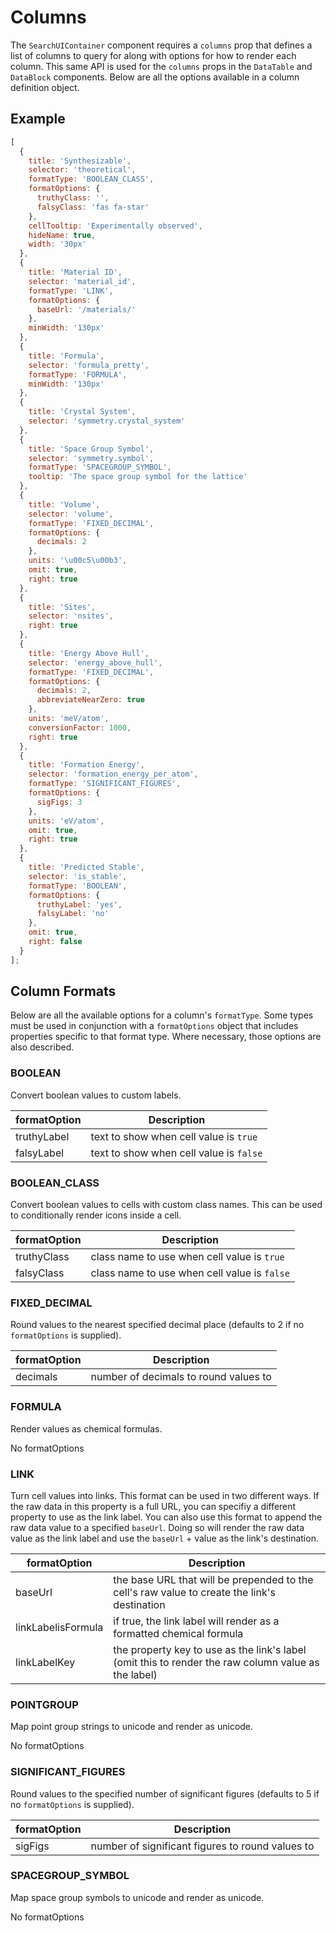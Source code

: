 
<Meta title="Search UI/Columns" />

# Columns

The `SearchUIContainer` component requires a `columns` prop that defines a list of columns to query for along with options for how to render each column.
This same API is used for the `columns` props in the `DataTable` and `DataBlock` components.
Below are all the options available in a column definition object.

<ArgsTable of={ColumnInterface} />

## Example

```js
[
  {
    title: 'Synthesizable',
    selector: 'theoretical',
    formatType: 'BOOLEAN_CLASS',
    formatOptions: {
      truthyClass: '',
      falsyClass: 'fas fa-star'
    },
    cellTooltip: 'Experimentally observed',
    hideName: true,
    width: '30px'
  },
  {
    title: 'Material ID',
    selector: 'material_id',
    formatType: 'LINK',
    formatOptions: {
      baseUrl: '/materials/'
    },
    minWidth: '130px'
  },
  {
    title: 'Formula',
    selector: 'formula_pretty',
    formatType: 'FORMULA',
    minWidth: '130px'
  },
  {
    title: 'Crystal System',
    selector: 'symmetry.crystal_system'
  },
  {
    title: 'Space Group Symbol',
    selector: 'symmetry.symbol',
    formatType: 'SPACEGROUP_SYMBOL',
    tooltip: 'The space group symbol for the lattice'
  },
  {
    title: 'Volume',
    selector: 'volume',
    formatType: 'FIXED_DECIMAL',
    formatOptions: {
      decimals: 2
    },
    units: '\u00c5\u00b3',
    omit: true,
    right: true
  },
  {
    title: 'Sites',
    selector: 'nsites',
    right: true
  },
  {
    title: 'Energy Above Hull',
    selector: 'energy_above_hull',
    formatType: 'FIXED_DECIMAL',
    formatOptions: {
      decimals: 2,
      abbreviateNearZero: true
    },
    units: 'meV/atom',
    conversionFactor: 1000,
    right: true
  },
  {
    title: 'Formation Energy',
    selector: 'formation_energy_per_atom',
    formatType: 'SIGNIFICANT_FIGURES',
    formatOptions: {
      sigFigs: 3
    },
    units: 'eV/atom',
    omit: true,
    right: true
  },
  {
    title: 'Predicted Stable',
    selector: 'is_stable',
    formatType: 'BOOLEAN',
    formatOptions: {
      truthyLabel: 'yes',
      falsyLabel: 'no'
    },
    omit: true,
    right: false
  }
];
```

## Column Formats

Below are all the available options for a column's `formatType`. Some types must be used in conjunction with
a `formatOptions` object that includes properties specific to that format type. Where necessary, those options are also described.

### **BOOLEAN**

Convert boolean values to custom labels.

| formatOption | Description                             |
| ------------ | --------------------------------------- |
| truthyLabel  | text to show when cell value is `true`  |
| falsyLabel   | text to show when cell value is `false` |

### **BOOLEAN_CLASS**

Convert boolean values to cells with custom class names. This can be used to conditionally render icons inside a cell.

| formatOption | Description                                  |
| ------------ | -------------------------------------------- |
| truthyClass  | class name to use when cell value is `true`  |
| falsyClass   | class name to use when cell value is `false` |

### **FIXED_DECIMAL**

Round values to the nearest specified decimal place (defaults to 2 if no `formatOptions` is supplied).

| formatOption | Description                           |
| ------------ | ------------------------------------- |
| decimals     | number of decimals to round values to |

### **FORMULA**

Render values as chemical formulas.

No formatOptions

### **LINK**

Turn cell values into links. This format can be used in two different ways. If the raw data in this property is a full URL,
you can specifiy a different property to use as the link label. You can also use this format to append the raw data value to
a specified `baseUrl`. Doing so will render the raw data value as the link label and use the `baseUrl` + value as the link's destination.

| formatOption       | Description                                                                                         |
| ------------------ | --------------------------------------------------------------------------------------------------- |
| baseUrl            | the base URL that will be prepended to the cell's raw value to create the link's destination        |
| linkLabelisFormula | if true, the link label will render as a formatted chemical formula                                 |
| linkLabelKey       | the property key to use as the link's label (omit this to render the raw column value as the label) |

### **POINTGROUP**

Map point group strings to unicode and render as unicode.

No formatOptions

### **SIGNIFICANT_FIGURES**

Round values to the specified number of significant figures (defaults to 5 if no `formatOptions` is supplied).

| formatOption | Description                                      |
| ------------ | ------------------------------------------------ |
| sigFigs      | number of significant figures to round values to |

### **SPACEGROUP_SYMBOL**

Map space group symbols to unicode and render as unicode.

No formatOptions
